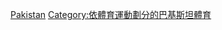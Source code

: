 {{Commonscat|Association football in Pakistan}}

[[Category:亚洲各国足球|Pakistan]]
[[Category:依體育運動劃分的巴基斯坦體育|Category:依體育運動劃分的巴基斯坦體育]]